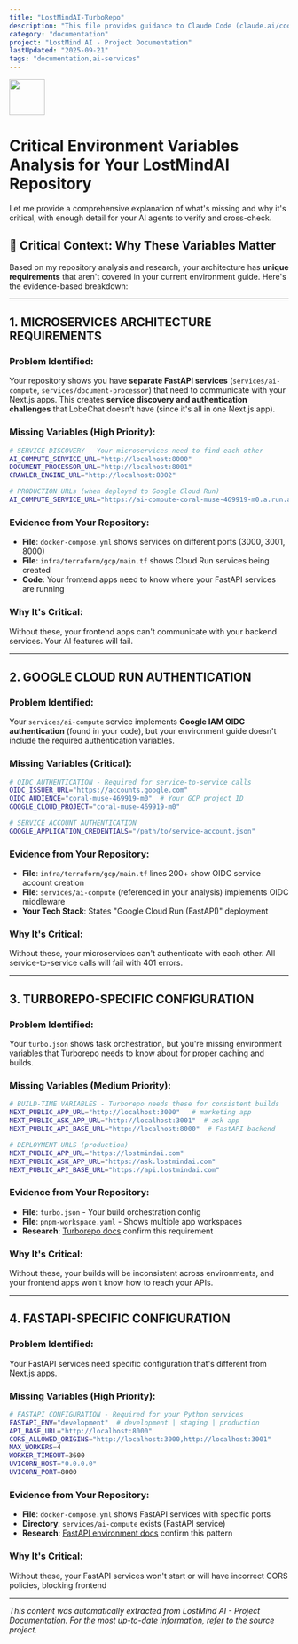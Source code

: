 ```yaml
---
title: "LostMindAI-TurboRepo"
description: "This file provides guidance to Claude Code (claude.ai/code) when working with code in this repository."
category: "documentation"
project: "LostMind AI - Project Documentation"
lastUpdated: "2025-09-21"
tags: "documentation,ai-services"
---
```


<img src="https://r2cdn.perplexity.ai/pplx-full-logo-primary-dark%402x.png" style="height:64px;margin-right:32px"/>

# Critical Environment Variables Analysis for Your LostMindAI Repository

Let me provide a comprehensive explanation of what's missing and why it's critical, with enough detail for your AI agents to verify and cross-check.

## 🚨 **Critical Context: Why These Variables Matter**

Based on my repository analysis and research, your architecture has **unique requirements** that aren't covered in your current environment guide. Here's the evidence-based breakdown:

***

## **1. MICROSERVICES ARCHITECTURE REQUIREMENTS**

### **Problem Identified:**

Your repository shows you have **separate FastAPI services** (`services/ai-compute`, `services/document-processor`) that need to communicate with your Next.js apps. This creates **service discovery and authentication challenges** that LobeChat doesn't have (since it's all in one Next.js app).

### **Missing Variables (High Priority):**

```bash
# SERVICE DISCOVERY - Your microservices need to find each other
AI_COMPUTE_SERVICE_URL="http://localhost:8000"
DOCUMENT_PROCESSOR_URL="http://localhost:8001" 
CRAWLER_ENGINE_URL="http://localhost:8002"

# PRODUCTION URLs (when deployed to Google Cloud Run)
AI_COMPUTE_SERVICE_URL="https://ai-compute-coral-muse-469919-m0.a.run.app"
```


### **Evidence from Your Repository:**

- **File**: `docker-compose.yml` shows services on different ports (3000, 3001, 8000)
- **File**: `infra/terraform/gcp/main.tf` shows Cloud Run services being created
- **Code**: Your frontend apps need to know where your FastAPI services are running


### **Why It's Critical:**

Without these, your frontend apps can't communicate with your backend services. Your AI features will fail.

***

## **2. GOOGLE CLOUD RUN AUTHENTICATION**

### **Problem Identified:**

Your `services/ai-compute` service implements **Google IAM OIDC authentication** (found in your code), but your environment guide doesn't include the required authentication variables.

### **Missing Variables (Critical):**

```bash
# OIDC AUTHENTICATION - Required for service-to-service calls
OIDC_ISSUER_URL="https://accounts.google.com"
OIDC_AUDIENCE="coral-muse-469919-m0"  # Your GCP project ID
GOOGLE_CLOUD_PROJECT="coral-muse-469919-m0"

# SERVICE ACCOUNT AUTHENTICATION
GOOGLE_APPLICATION_CREDENTIALS="/path/to/service-account.json"
```


### **Evidence from Your Repository:**

- **File**: `infra/terraform/gcp/main.tf` lines 200+ show OIDC service account creation
- **File**: `services/ai-compute` (referenced in your analysis) implements OIDC middleware
- **Your Tech Stack**: States "Google Cloud Run (FastAPI)" deployment


### **Why It's Critical:**

Without these, your microservices can't authenticate with each other. All service-to-service calls will fail with 401 errors.

***

## **3. TURBOREPO-SPECIFIC CONFIGURATION**

### **Problem Identified:**

Your `turbo.json` shows task orchestration, but you're missing environment variables that Turborepo needs to know about for proper caching and builds.

### **Missing Variables (Medium Priority):**

```bash
# BUILD-TIME VARIABLES - Turborepo needs these for consistent builds
NEXT_PUBLIC_APP_URL="http://localhost:3000"   # marketing app
NEXT_PUBLIC_ASK_APP_URL="http://localhost:3001"  # ask app
NEXT_PUBLIC_API_BASE_URL="http://localhost:8000"  # FastAPI backend

# DEPLOYMENT URLS (production)
NEXT_PUBLIC_APP_URL="https://lostmindai.com"
NEXT_PUBLIC_ASK_APP_URL="https://ask.lostmindai.com"
NEXT_PUBLIC_API_BASE_URL="https://api.lostmindai.com"
```


### **Evidence from Your Repository:**

- **File**: `turbo.json` - Your build orchestration config
- **File**: `pnpm-workspace.yaml` - Shows multiple app workspaces
- **Research**: [Turborepo docs](https://turborepo.com/docs/crafting-your-repository/using-environment-variables) confirm this requirement


### **Why It's Critical:**

Without these, your builds will be inconsistent across environments, and your frontend apps won't know how to reach your APIs.

***

## **4. FASTAPI-SPECIFIC CONFIGURATION**

### **Problem Identified:**

Your FastAPI services need specific configuration that's different from Next.js apps.

### **Missing Variables (High Priority):**

```bash
# FASTAPI CONFIGURATION - Required for your Python services
FASTAPI_ENV="development"  # development | staging | production
API_BASE_URL="http://localhost:8000"
CORS_ALLOWED_ORIGINS="http://localhost:3000,http://localhost:3001"
MAX_WORKERS=4
WORKER_TIMEOUT=3600
UVICORN_HOST="0.0.0.0"
UVICORN_PORT=8000
```


### **Evidence from Your Repository:**

- **File**: `docker-compose.yml` shows FastAPI services with specific ports
- **Directory**: `services/ai-compute` exists (FastAPI service)
- **Research**: [FastAPI environment docs](https://fastapi.tiangolo.com/advanced/settings/) confirm this pattern


### **Why It's Critical:**

Without these, your FastAPI services won't start or will have incorrect CORS policies, blocking frontend 

---
*This content was automatically extracted from LostMind AI - Project Documentation. For the most up-to-date information, refer to the source project.*
